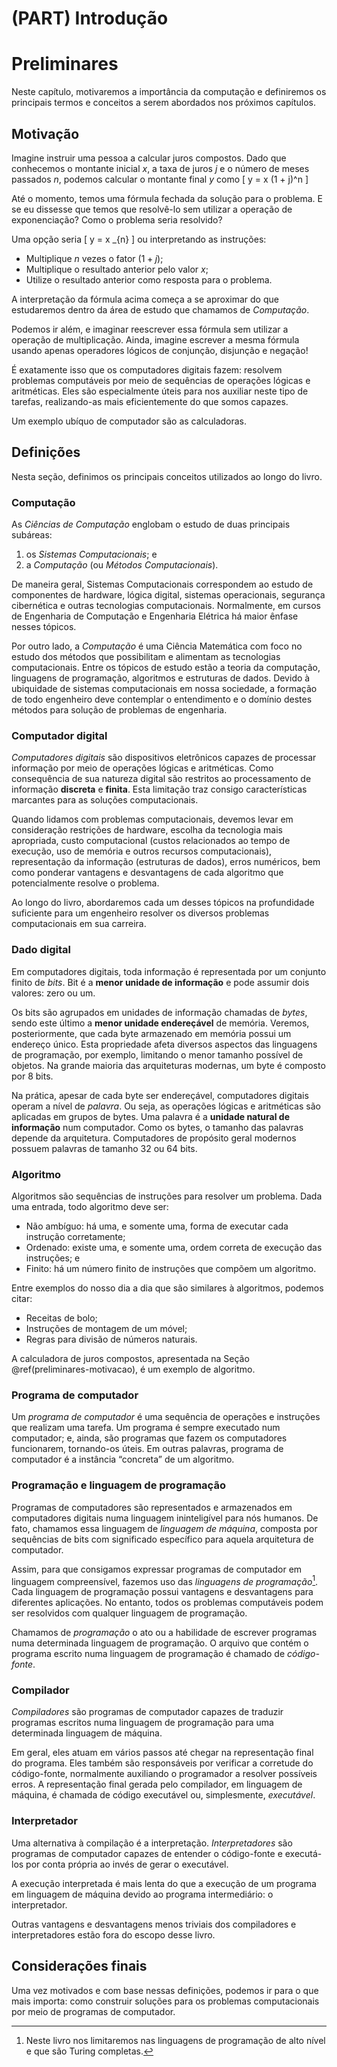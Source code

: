 # (PART) Introdução {-}

# Preliminares {#preliminares}

Neste capítulo, motivaremos a importância da computação e definiremos os
principais termos e conceitos a serem abordados nos próximos capítulos.

## Motivação {#preliminares-motivacao}

Imagine instruir uma pessoa a calcular juros compostos.  Dado que conhecemos o
montante inicial $x$, a taxa de juros $j$ e o número de meses passados $n$,
podemos calcular o montante final $y$ como
\[ y = x \cdot (1 + j)^n\text{.} \]

Até o momento, temos uma fórmula fechada da solução para o problema. E
se eu dissesse que temos que resolvê-lo sem utilizar a operação de
exponenciação? Como o problema seria resolvido?

Uma opção seria
\[ y = x \cdot \underbrace{(1 + j) \cdot \text{...} \cdot (1 + j)}_{n\text{ vezes}}\text{,} \]
ou interpretando as instruções:

- Multiplique $n$ vezes o fator $(1 + j)$;
- Multiplique o resultado anterior pelo valor $x$;
- Utilize o resultado anterior como resposta para o problema.

A interpretação da fórmula acima começa a se aproximar do que estudaremos dentro
da área de estudo que chamamos de *Computação*.

Podemos ir além, e imaginar reescrever essa fórmula sem utilizar a operação de
multiplicação. Ainda, imagine escrever a mesma fórmula usando apenas operadores
lógicos de conjunção, disjunção e negação!

É exatamente isso que os computadores digitais fazem: resolvem problemas
computáveis por meio de sequências de operações lógicas e aritméticas.
Eles são especialmente úteis para nos auxiliar neste tipo de tarefas,
realizando-as mais eficientemente do que somos capazes.

Um exemplo ubíquo de computador são as calculadoras.

## Definições

Nesta seção, definimos os principais conceitos utilizados ao longo do livro.

### Computação

As *Ciências de Computação* englobam o estudo de duas principais subáreas:

1. os *Sistemas Computacionais*; e
2. a *Computação* (ou *Métodos Computacionais*).

De maneira geral, Sistemas Computacionais correspondem ao estudo de componentes
de hardware, lógica digital, sistemas operacionais, segurança cibernética e
outras tecnologias computacionais.  Normalmente, em cursos de Engenharia de
Computação e Engenharia Elétrica há maior ênfase nesses tópicos.

Por outro lado, a *Computação* é uma Ciência Matemática com foco no estudo dos
métodos que possibilitam e alimentam as tecnologias computacionais.  Entre os
tópicos de estudo estão a teoria da computação, linguagens de programação,
algoritmos e estruturas de dados.  Devido à ubiquidade de sistemas
computacionais em nossa sociedade, a formação de todo engenheiro deve
contemplar o entendimento e o domínio destes métodos para solução de problemas
de engenharia.

### Computador digital

*Computadores digitais* são dispositivos eletrônicos capazes de processar
informação por meio de operações lógicas e aritméticas.  Como consequência de
sua natureza digital são restritos ao processamento de informação **discreta**
e **finita**. Esta limitação traz consigo características marcantes para as
soluções computacionais.

Quando lidamos com problemas computacionais, devemos levar em consideração
restrições de hardware, escolha da tecnologia mais apropriada, custo
computacional (custos relacionados ao tempo de execução, uso de memória e
outros recursos computacionais), representação da informação (estruturas de
dados), erros numéricos, bem como ponderar vantagens e desvantagens de cada
algoritmo que potencialmente resolve o problema.

Ao longo do livro, abordaremos cada um desses tópicos na profundidade
suficiente para um engenheiro resolver os diversos problemas computacionais em
sua carreira.

### Dado digital

Em computadores digitais, toda informação é representada por um conjunto finito
de *bits*.  Bit é a **menor unidade de informação** e pode assumir dois
valores: zero ou um.

Os bits são agrupados em unidades de informação chamadas de *bytes*, sendo este
último a **menor unidade endereçável** de memória.  Veremos, posteriormente,
que cada byte armazenado em memória possui um endereço único.  Esta propriedade
afeta diversos aspectos das linguagens de programação, por exemplo, limitando o
menor tamanho possível de objetos.  Na grande maioria das arquiteturas
modernas, um byte é composto por 8 bits.

Na prática, apesar de cada byte ser endereçável, computadores digitais operam a
nível de *palavra*.  Ou seja, as operações lógicas e aritméticas são aplicadas em grupos de bytes.
Uma palavra é a **unidade natural de informação** num computador.  Como os
bytes, o tamanho das palavras depende da arquitetura.  Computadores de
propósito geral modernos possuem palavras de tamanho 32 ou 64 bits.

### Algoritmo

Algoritmos são sequências de instruções para resolver um problema.  Dada uma
entrada, todo algoritmo deve ser:

- Não ambíguo: há uma, e somente uma, forma de executar cada instrução corretamente;
- Ordenado: existe uma, e somente uma, ordem correta de execução das instruções; e
- Finito: há um número finito de instruções que compõem um algoritmo.

Entre exemplos do nosso dia a dia que são similares à algoritmos, podemos citar:

- Receitas de bolo;
- Instruções de montagem de um móvel;
- Regras para divisão de números naturais.

A calculadora de juros compostos, apresentada na Seção \@ref(preliminares-motivacao),
é um exemplo de algoritmo.

### Programa de computador

Um *programa de computador* é uma sequência de operações e instruções que
realizam uma tarefa.  Um programa é sempre executado num computador; e, ainda,
são programas que fazem os computadores funcionarem, tornando-os úteis. Em
outras palavras, programa de computador é a instância "concreta" de um
algoritmo.

### Programação e linguagem de programação

Programas de computadores são representados e armazenados em computadores
digitais numa linguagem ininteligível para nós humanos.  De fato, chamamos
essa linguagem de *linguagem de máquina*, composta por sequências de bits
com significado específico para aquela arquitetura de computador.

Assim, para que consigamos expressar programas de computador em linguagem
compreensível, fazemos uso das *linguagens de programação*^[Neste livro nos
limitaremos nas linguagens de programação de alto nível e que são Turing
completas.].  Cada linguagem de programação possui vantagens e desvantagens
para diferentes aplicações. No entanto, todos os problemas computáveis podem
ser resolvidos com qualquer linguagem de programação.

Chamamos de *programação* o ato ou a habilidade de escrever programas
numa determinada linguagem de programação.  O arquivo que contém o programa
escrito numa linguagem de programação é chamado de *código-fonte*.

### Compilador

*Compiladores* são programas de computador capazes de traduzir programas
escritos numa linguagem de programação para uma determinada linguagem de
máquina.

Em geral, eles atuam em vários passos até chegar na representação final do
programa.  Eles também são responsáveis por verificar a corretude do
código-fonte, normalmente auxiliando o programador a resolver possíveis erros.
A representação final gerada pelo compilador, em linguagem de máquina,
é chamada de código executável ou, simplesmente, *executável*.

### Interpretador

Uma alternativa à compilação é a interpretação.  *Interpretadores* são
programas de computador capazes de entender o código-fonte e executá-los por
conta própria ao invés de gerar o executável.

A execução interpretada é mais lenta do que a execução de um programa em
linguagem de máquina devido ao programa intermediário: o interpretador.

Outras vantagens e desvantagens menos triviais dos compiladores
e interpretadores estão fora do escopo desse livro.

## Considerações finais

Uma vez motivados e com base nessas definições, podemos ir para o que mais
importa: como construir soluções para os problemas computacionais por meio de
programas de computador.
